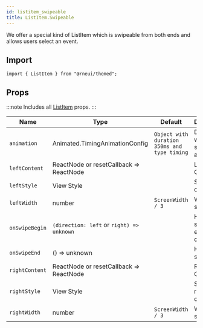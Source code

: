 ```yaml
---
id: listitem_swipeable
title: ListItem.Swipeable
---
```



We offer a special kind of ListItem which is swipeable from both ends and allows users select an event.

## Import

```tsx
import { ListItem } from "@rneui/themed";
```

## Props

:::note
Includes all [ListItem](listitem#props) props.
:::

<div class='table-responsive'>

| Name           | Type                                      | Default                                      | Description                           |
| -------------- | ----------------------------------------- | -------------------------------------------- | ------------------------------------- |
| `animation`    | Animated.TimingAnimationConfig            | `Object with duration 350ms and type timing` | Decide whether to show animation.     |
| `leftContent`  | ReactNode or resetCallback => ReactNode   |                                              | Left Content.                         |
| `leftStyle`    | View Style                                |                                              | Style of left container.              |
| `leftWidth`    | number                                    | `ScreenWidth / 3`                            | Width to swipe left.                  |
| `onSwipeBegin` | `(direction: left` or `right) => unknown` |                                              | Handler for swipe in either direction |
| `onSwipeEnd`   | () => unknown                             |                                              | Handler for swipe end.                |
| `rightContent` | ReactNode or resetCallback => ReactNode   |                                              | Right Content.                        |
| `rightStyle`   | View Style                                |                                              | Style of right container.             |
| `rightWidth`   | number                                    | `ScreenWidth / 3`                            | Width to swipe right.                 |

</div>
